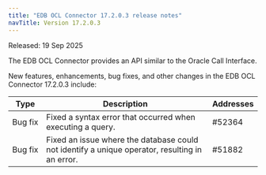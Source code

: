 ```yaml
---
title: "EDB OCL Connector 17.2.0.3 release notes"
navTitle: Version 17.2.0.3
---
```


Released: 19 Sep 2025

The EDB OCL Connector provides an API similar to the Oracle Call Interface.

New features, enhancements, bug fixes, and other changes in the EDB OCL Connector 17.2.0.3 include:

| Type         | Description                                                                                    | Addresses |
|--------------|------------------------------------------------------------------------------------------------|-----------|
| Bug&nbsp;fix | Fixed a syntax error that occurred when executing a query.                                     | #52364    |
| Bug&nbsp;fix | Fixed an issue where the database could not identify a unique operator, resulting in an error. | #51882    |